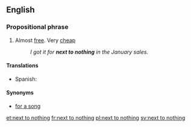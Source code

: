 ==English==

===Propositional phrase===
{{infl|en|prepositional phrase|head=[[next]] [[to]] [[nothing]]}}

# Almost [[free]]. Very [[cheap]]
#: ''I got it for '''next to nothing''' in the January sales.''

====Translations====
* Spanish: {{t-|es|de balde}}

====Synonyms====
* [[for a song]]

[[et:next to nothing]]
[[fr:next to nothing]]
[[pl:next to nothing]]
[[sv:next to nothing]]